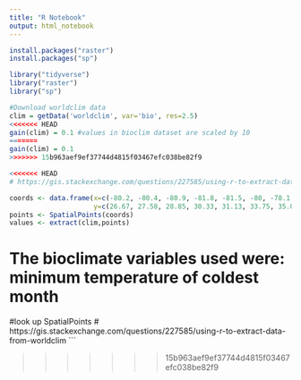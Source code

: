 ```yaml
---
title: "R Notebook"
output: html_notebook
---
```


```r
install.packages("raster")
install.packages("sp")
```

```r
library("tidyverse")
library("raster")
library("sp")
```

```r
#Download worldclim data 
clim = getData('worldclim', var='bio', res=2.5) 
<<<<<<< HEAD
gain(clim) = 0.1 #values in bioclim dataset are scaled by 10
=======
gain(clim) = 0.1
>>>>>>> 15b963aef9ef37744d4815f03467efc038be82f9
```


```r
<<<<<<< HEAD
# https://gis.stackexchange.com/questions/227585/using-r-to-extract-data-from-worldclim

coords <- data.frame(x=c(-80.2, -80.4, -80.9, -81.8, -81.5, -80, -78.1, -78.4, -77.1, -77.4, -74.9, -74.1, 127.8, 130.6, 130.6, 130.3, 131.5, 135.8, 136, 136.7, 139, 140.9),
                     y=c(26.67, 27.58, 28.85, 30.33, 31.13, 33.75, 35.03, 36.35, 37.05, 38.63, 39.77, 40.73, 26.2, 31.6, 32.65, 33.25, 34.18, 35, 35.35, 36.56, 37.91, 38.29))
points <- SpatialPoints(coords)
values <- extract(clim,points)


```
The bioclimate variables used were: minimum temperature of coldest month
=======
#look up SpatialPoints 
# https://gis.stackexchange.com/questions/227585/using-r-to-extract-data-from-worldclim
```

>>>>>>> 15b963aef9ef37744d4815f03467efc038be82f9
